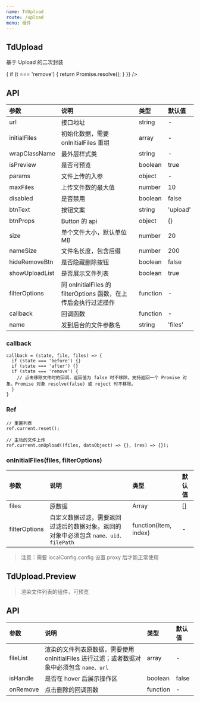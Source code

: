 ```yaml
---
name: TdUpload
route: /upload
menu: 组件
---
```



## TdUpload

基于 Upload 的二次封装

<Playground>
  <TdUpload
    // disabled
    btnText="上传"
    tip="仅支持 pdf 文件。"
    // listType="picture-card"
    callback={(t) => {
      if (t === 'remove') {
        return Promise.resolve();
      }
    }}
  />
</Playground>

## API

|参数|说明|类型|默认值|
|:--|:--|:--|:--|
|url|接口地址|string|-|
|initialFiles|初始化数据，需要 onInitialFiles 重组|array|-|
|wrapClassName|最外层样式类|string|-|
|isPreview|是否可预览|boolean|true|
|params|文件上传的入参|object|-|
|maxFiles|上传文件数的最大值|number|10|
|disabled|是否禁用|boolean|false|
|btnText|按钮文案|string|'upload'|
|btnProps|Button 的 api|object|{}|
|size|单个文件大小，默认单位 MB|number|20|
|nameSize|文件名长度，包含后缀|number|200|
|hideRemoveBtn|是否隐藏删除按钮|boolean|false|
|showUploadList|是否展示文件列表|boolean|true|
|filterOptions|同 onInitialFiles 的 filterOptions 函数，在上传后会执行过滤操作|function|-|
|callback|回调函数|function|-|
|name|发到后台的文件参数名|string|'files'|

### callback

```
callback = (state, file, files) => {
  if (state === 'before') {}
  if (state === 'after') {}
  if (state === 'remove') {
    // 点击移除文件时的回调，返回值为 false 时不移除。支持返回一个 Promise 对象，Promise 对象 resolve(false) 或 reject 时不移除。
  }
}
```

### Ref

```
// 重置列表
ref.current.reset();

// 主动的文件上传
ref.current.onUpload((files, dataObject) => {}, (res) => {});
```

### onInitialFiles(files, filterOptions)

|参数|说明|类型|默认值|
|:--|:--|:--|:--|
|files|原数据|Array|[]|
|filterOptions|自定义数据过滤，需要返回过滤后的数据对象。返回的对象中必须包含 `name、uid、filePath`|function(item, index)|-|

> 注意：需要 localConfig.config 设置 proxy 后才能正常使用

## TdUpload.Preview

> 渲染文件列表的组件，可预览

## API

|参数|说明|类型|默认值|
|:--|:--|:--|:--|
|fileList|渲染的文件列表原数据，需要使用 onInitialFiles 进行过滤；或者数据对象中必须包含 `name、url`|array|-|
|isHandle|是否在 hover 后展示操作区|boolean|false|
|onRemove|点击删除的回调函数|function|-|
